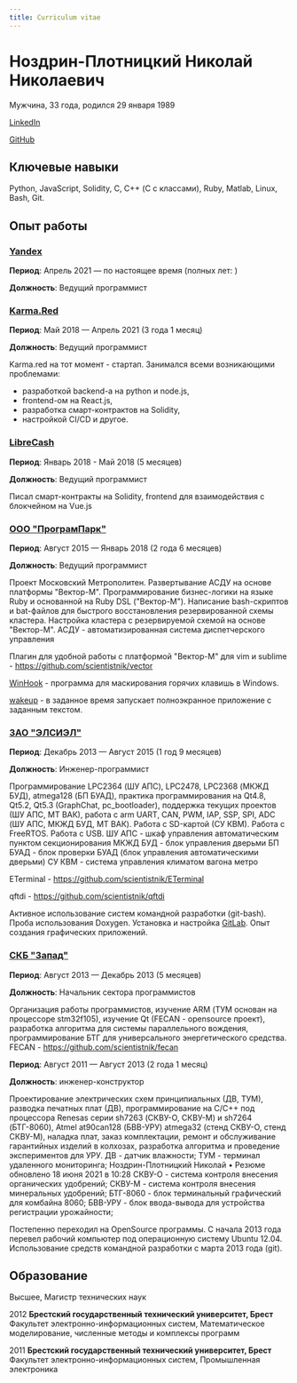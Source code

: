 ```yaml
---
title: Curriculum vitae
---
```


# Ноздрин-Плотницкий Николай Николаевич

Мужчина, 33 года, родился 29 января 1989

[LinkedIn](www.linkedin.com/in/scientistnik)

[GitHub](https://github.com/scientistnik)

## Ключевые навыки

Python, JavaScript, Solidity, С, С++ (C с классами), Ruby, Matlab, Linux, Bash, Git.

## Опыт работы

### [Yandex](https://ya.ru)

**Период**: Апрель 2021 — по настоящее время (полных лет: <DurationCalc begin="2021-04-13"/>)

**Должность**: Ведущий программист

### [Karma.Red](https://www.karma.red)

**Период**: Май 2018 — Апрель 2021 (3 года 1 месяц)

**Должность**: Ведущий программист

Karma.red на тот момент - стартап. Занимался всеми возникающими проблемами:

- разработкой backend-а на python и node.js,
- frontend-ом на React.js,
- разработка смарт-контрактов на Solidity,
- настройкой CI/CD и другое.

### [LibreCash](https://github.com/LibreCash)

**Период**: Январь 2018 - Май 2018 (5 месяцев)

**Должность**: Ведущий программист

Писал смарт-контракты на Solidity, frontend для взаимодействия с блокчейном на Vue.js

### [ООО "ПрограмПарк"](https://www.programpark.ru)

**Период**: Август 2015 — Январь 2018 (2 года 6 месяцев)

**Должность**: Ведущий программист

Проект Московский Метрополитен. Развертывание АСДУ на основе платформы "Вектор-М".
Программирование бизнес-логики на языке Ruby и основанной на Ruby DSL ("Вектор-М").
Написание bash-скриптов и bat-файлов для быстрого восстановления резервированной схемы
кластера. Настройка кластера с резервируемой схемой на основе "Вектор-М".
АСДУ - автоматизированная система диспетчерского управления

Плагин для удобной работы с платформой "Вектор-М" для vim и sublime -
https://github.com/scientistnik/vector

[WinHook](https://github.com/scientistnik/WinHook) - программа для маскирования горячих
клавишь в Windows.

[wakeup](https://github.com/scientistnik/wakeup) - в заданное время запускает полноэкранное
приложение с заданным текстом.

### [ЗАО "ЭЛСИЭЛ"](https://www.elsiel.ru)

**Период**: Декабрь 2013 — Август 2015 (1 год 9 месяцев)

**Должность**: Инженер-программист

Программирование LPC2364 (ШУ АПС), LPC2478, LPC2368 (МКЖД БУД), atmega128 (БП БУАД),
практика программирования на Qt4.8, Qt5.2, Qt5.3 (GraphChat, pc_bootloader), поддержка
текущих проектов (ШУ АПС, МТ ВАК), работа с arm UART, CAN, PWM, IAP, SSP, SPI, ADC (ШУ АПС,
МКЖД БУД, МТ ВАК). Работа с SD-картой (СУ КВМ). Работа с FreeRTOS. Работа с USB.
ШУ АПС - шкаф управления автоматическим пунктом секционирования
МКЖД БУД - блок управления дверьми
БП БУАД - блок проверки БУАД (блок управления автоматическими дверьми)
СУ КВМ - система управления климатом вагона метро

ETerminal - https://github.com/scientistnik/ETerminal

qftdi - https://github.com/scientistnik/qftdi

Активное использование систем командной разработки (git-bash). Проба использования
Doxygen. Установка и настройка [GitLab](https://about.gitlab.com/).
Опыт создания графических приложений.

### [СКБ "Запад"](https://skbwest.by)

**Период**: Август 2013 — Декабрь 2013 (5 месяцев)

**Должность**: Начальник сектора программистов

Организация работы программистов, изучение ARM (ТУМ основан на процессоре stm32f105),
изучение Qt (FECAN - opensource проект), разработка алгоритма для системы параллельного
вождения, программирование БТГ для универсального энергетического средства.
FECAN - https://github.com/scientistnik/fecan

**Период**: Август 2011 — Август 2013 (2 года 1 месяц)

**Должность**: инженер-конструктор

Проектирование электрических схем принципиальных (ДВ, ТУМ), разводка печатных плат
(ДВ), программирование на С/C++ под процессора Renesas серии sh7263 (СКВУ-О, СКВУ-М) и
sh7264 (БТГ-8060), Atmel at90can128 (БВВ-УРУ) atmega32 (стенд СКВУ-О, стенд СКВУ-М), наладка
плат, заказ комплектации, ремонт и обслуживание гарантийных изделий в колхозах,
разработка алгоритма и проведение экспериментов для УРУ.
ДВ - датчик влажности;
ТУМ - терминал удаленного мониторинга;
Ноздрин-Плотницкий Николай • Резюме обновлено 18 июня 2021 в 10:28
СКВУ-О - система контроля внесения органических удобрений;
СКВУ-М - система контроля внесения минеральных удобрений;
БТГ-8060 - блок терминальный графический для комбайна 8060;
БВВ-УРУ - блок ввода-вывода для устройства регистрации урожайности;

Постепенно переходил на OpenSource программы. С начала 2013 года перевел рабочий
компьютер под операционную систему Ubuntu 12.04. Использование средств командной
разработки с марта 2013 года (git).

## Образование

Высшее, Магистр технических наук

2012 **Брестский государственный технический университет, Брест**
Факультет электронно-информационных систем, Математическое моделирование, численные
методы и комплексы программ

2011 **Брестский государственный технический университет, Брест**
Факультет электронно-информационных систем, Промышленная электроника
